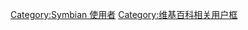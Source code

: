 {{userbox
|border-c=black
|id-c=white
|id-fc=#450045
|id-s=11
|id=[[File:Symbian logo.svg|32px]]
|info-c=#88aaff
|info-fc=black
|info-s=9
|info=該用戶使用'''[[Symbian]]'''對[[中文維基百科]]作出[[:Category:Symbian 使用者|貢獻]]。
}}
[[Category:Symbian 使用者]]
<noinclude>
[[Category:维基百科相关用户框]]
</noinclude>